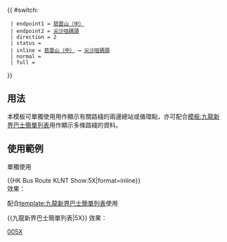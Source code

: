 {{ #switch: {{{format|}}}
  | endpoint1 = [[慈雲山（中）巴士總站|慈雲山（中）]]
  | endpoint2 = [[尖沙咀天星碼頭公共運輸交匯處|尖沙咀碼頭]]
  | direction = 2
  | status = {{HK Bus Status|P}}
  | inline = [[慈雲山（中）巴士總站|慈雲山（中）]] ↔ [[尖沙咀天星碼頭公共運輸交匯處|尖沙咀碼頭]]
  | normal =
  | full =
}}<noinclude>
==用法==
本模板可單獨使用用作顯示有關路綫的兩邊總站或循環點，亦可配合[[模板:九龍新界巴士簡單列表]]用作顯示多條路綫的資料。

==使用範例==
;單獨使用
<nowiki>{{HK Bus Route KLNT Show:5X|format=inline}}</nowiki><br>
效果：{{HK Bus Route KLNT Show:5X|format=inline}}

;配合[[template:九龍新界巴士簡單列表]]使用
<nowiki>{{九龍新界巴士簡單列表|5X}}</nowiki>
效果：{{九龍新界巴士簡單列表|5X}}
[[Category:九龍巴士路線模板|005X]]</noinclude>
